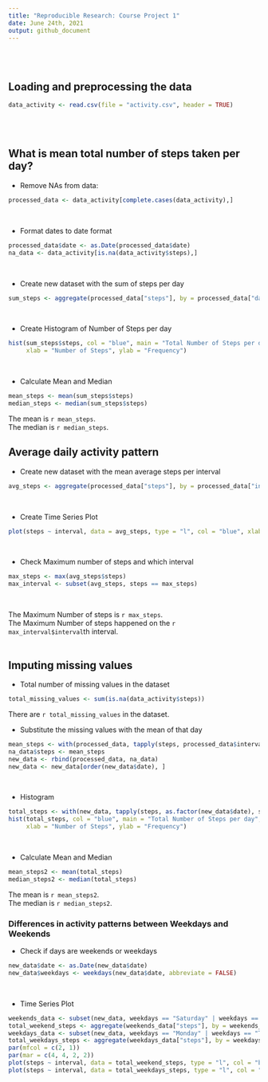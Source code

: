 ---
title: "Reproducible Research: Course Project 1"
date: June 24th, 2021
output: github_document
---

<br>
<br>

## Loading and preprocessing the data

```{r}
data_activity <- read.csv(file = "activity.csv", header = TRUE)
```
<br>
<br>

## What is mean total number of steps taken per day?

- Remove NAs from data:
```{r}
processed_data <- data_activity[complete.cases(data_activity),] 
```
<br>

- Format dates to date format
```{r}
processed_data$date <- as.Date(processed_data$date)
na_data <- data_activity[is.na(data_activity$steps),]
```
<br>

- Create new dataset with the sum of steps per day
```{r}
sum_steps <- aggregate(processed_data["steps"], by = processed_data["date"], sum)
```
<br>

- Create Histogram of Number of Steps per day
```{r}
hist(sum_steps$steps, col = "blue", main = "Total Number of Steps per day", breaks = 10, 
     xlab = "Number of Steps", ylab = "Frequency")
```
<br>

- Calculate Mean and Median
```{r}
mean_steps <- mean(sum_steps$steps)
median_steps <- median(sum_steps$steps)
```

The mean is `r mean_steps`.
<br>The median is `r median_steps`.
<br>

## Average daily activity pattern

- Create new dataset with the mean average steps per interval
``` {r}
avg_steps <- aggregate(processed_data["steps"], by = processed_data["interval"], mean)
```
<br>

- Create Time Series Plot
```{r}
plot(steps ~ interval, data = avg_steps, type = "l", col = "blue", xlab = "Interval", ylab = "Number of Steps")
```
<br>

- Check Maximum number of steps and which interval
```{r}
max_steps <- max(avg_steps$steps)
max_interval <- subset(avg_steps, steps == max_steps)
```
<br>

The Maximum Number of steps is `r max_steps`.
<br>The Maximum Number of steps happened on the `r max_interval$interval`th interval.
<br>
<br>

## Imputing missing values

- Total number of missing values in the dataset
```{r}
total_missing_values <- sum(is.na(data_activity$steps))
```
There are `r total_missing_values` in the dataset.
<br>

- Substitute the missing values with the mean of that day
```{r}
mean_steps <- with(processed_data, tapply(steps, processed_data$interval, mean))
na_data$steps <- mean_steps
new_data <- rbind(processed_data, na_data)
new_data <- new_data[order(new_data$date), ]
```


<br>

- Histogram
```{r}
total_steps <- with(new_data, tapply(steps, as.factor(new_data$date), sum))
hist(total_steps, col = "blue", main = "Total Number of Steps per day", breaks = 10, 
     xlab = "Number of Steps", ylab = "Frequency")
```
<br>

- Calculate Mean and Median
```{r}
mean_steps2 <- mean(total_steps)
median_steps2 <- median(total_steps)
```

The mean is `r mean_steps2`.
<br>The median is `r median_steps2`.
<br>

### Differences in activity patterns between Weekdays and Weekends

- Check if days are weekends or weekdays
```{r}
new_data$date <- as.Date(new_data$date)
new_data$weekdays <- weekdays(new_data$date, abbreviate = FALSE)
```
<br>

- Time Series Plot
```{r}
weekends_data <- subset(new_data, weekdays == "Saturday" | weekdays == "Sunday")
total_weekend_steps <- aggregate(weekends_data["steps"], by = weekends_data["interval"], sum)
weekdays_data <- subset(new_data, weekdays == "Monday" | weekdays == "Tuesday" | weekdays == "Wednesday" | weekdays == "Thursday" | weekdays == "Friday")
total_weekdays_steps <- aggregate(weekdays_data["steps"], by = weekdays_data["interval"], sum)
par(mfcol = c(2, 1))
par(mar = c(4, 4, 2, 2))
plot(steps ~ interval, data = total_weekend_steps, type = "l", col = "blue", main = "Weekends", xlab = "Interval", ylab = "Number of Steps")
plot(steps ~ interval, data = total_weekdays_steps, type = "l", col = "blue", main = "Weekdays", xlab = "Interval", ylab = "Number of Steps")
```